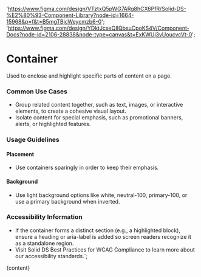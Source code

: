 

  'https://www.figma.com/design/VTztxQ5pWG7ARg8hCX6PfR/Solid-DS-%E2%80%93-Component-Library?node-id=1664-15968&p=f&t=B5mgTBjcWeycmzb6-0';
  'https://www.figma.com/design/YDktJcseQIIQbsuCpoKS4V/Component-Docs?node-id=2106-28838&node-type=canvas&t=ExKWUj3vUoucvcVt-0';

# Container

Used to enclose and highlight specific parts of content on a page.

<DefaultStory />

<DocumentationLinks storybookLink="${storybookLink}" figmaLibrary="${figmaLibrary}" figmaDocs="${figmaDocs}" />

### Common Use Cases

- Group related content together, such as text, images, or interactive elements, to create a cohesive visual layout.
- Isolate content for special emphasis, such as promotional banners, alerts, or highlighted features.

### Usage Guidelines

#### Placement

- Use containers sparingly in order to keep their emphasis.

#### Background

- Use light background options like white, neutral-100, primary-100, or use a primary background when inverted.

### Accessibility Information

- If the container forms a distinct section (e.g., a highlighted block), ensure a heading or aria-label is added so screen readers recognize it as a standalone region.
- Visit <sd-link href="https://www.figma.com/design/YDktJcseQIIQbsuCpoKS4V/Component-Docs?node-id=10708-5011&t=Z1FxSGWkmXG5r5sw-4" target="_blank">Solid DS Best Practices for WCAG Compliance</sd-link> to learn more about our accessibility standards.`;

<Meta title="Styles/sd-container/Overview" />

<OverviewFormatter story={SdContainerStories.Default}>{content}</OverviewFormatter>
